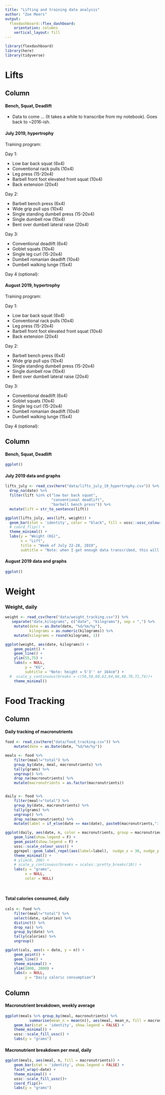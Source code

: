```yaml
---
title: "Lifting and training data analysis"
author: "Zoe Meers"
output: 
  flexdashboard::flex_dashboard:
    orientation: columns
    vertical_layout: fill
---
```


```r
library(flexdashboard)
library(here)
library(tidyverse)
```

Lifts
===================================== 


Column {data-width=250}
-----------------------------------------------------------------------
#### Bench, Squat, Deadlift

* Data to come ... (It takes a while to transcribe from my notebook). Goes back to ~2016-ish.


#### July 2019, hypertrophy

Training program:

Day 1:

* Low bar back squat (6x4)
* Conventional rack pulls (10x4)
* Leg press (15-20x4)
* Barbell front foot elevated front squat (10x4)
* Back extension (20x4)

Day 2:

* Barbell bench press (6x4)
* Wide grip pull ups (10x4)
* Single standing dumbell press (15-20x4)
* Single dumbell row (10x4)
* Bent over dumbell lateral raise (20x4)

Day 3:

* Conventional deadlift (6x4)
* Goblet squats (10x4)
* Single leg curl (15-20x4)
* Dumbell romanian deadlift (10x4)
* Dumbell walking lunge (15x4)

Day 4 (optional):


#### August 2019, hypertrophy

Training program:

Day 1:

* Low bar back squat (6x4)
* Conventional rack pulls (10x4)
* Leg press (15-20x4)
* Barbell front foot elevated front squat (10x4)
* Back extension (20x4)

Day 2:

* Barbell bench press (6x4)
* Wide grip pull ups (10x4)
* Single standing dumbell press (15-20x4)
* Single dumbell row (10x4)
* Bent over dumbell lateral raise (20x4)

Day 3:

* Conventional deadlift (6x4)
* Goblet squats (10x4)
* Single leg curl (15-20x4)
* Dumbell romanian deadlift (10x4)
* Dumbell walking lunge (15x4)

Day 4 (optional):


Column {data-width=450}
-----------------------------------------------------------------------
#### Bench, Squat, Deadlift

```r
ggplot()
```

#### July 2019 data and graphs

```r
lifts_july <- read_csv(here("data/lifts_july_19_hypertrophy.csv")) %>% 
  drop_na(date) %>% 
  filter(lift %in% c("low bar back squat",
                     "conventional deadlift",
                     "barbell bench press")) %>% 
  mutate(lift = str_to_sentence(lift))

ggplot(lifts_july, aes(lift, weight)) + 
  geom_bar(stat = 'identity', color = "black", fill = ussc::ussc_colours("light blue")) + 
  # coord_flip() + 
  theme_minimal() + 
  labs(y = "Weight (KG)",
       x = "Lift",
       title = "Week of July 22-28, 2019",
       subtitle = "Note: when I get enough data transcribed, this will turn into a line chart so you\ncan track increases (or declines) over time.")


```

#### August 2019 data and graphs

```r
ggplot()
```


Weight
===================================== 

### Weight, daily

```r
weight <- read_csv(here("data/weight_tracking.csv")) %>% 
   separate("date,kilograms", c("date", "kilograms"), sep = ",") %>% 
    mutate(date = as.Date(date, "%d/%m/%y"),
           kilograms = as.numeric(kilograms)) %>% 
    mutate(kilograms = round(kilograms, 1))

ggplot(weight, aes(date, kilograms)) +
    geom_point() +
    geom_line() + 
    ylim(55,75) +
    labs(x = NULL, 
         y = "KG",
         subtitle = "Note: height = 5'3'' or 164cm") +
  #  scale_y_continuous(breaks = c(56,58,60,62,64,66,68,70,72,74))+
    theme_minimal()


```


Food Tracking
===================================== 


Column {data-width=450}
-----------------------------------------------------------------------


#### Daily tracking of macronutrients
```r
food <- read_csv(here("data/food_tracking.csv")) %>% 
    mutate(date = as.Date(date, "%d/%m/%y"))

meals <- food %>% 
    filter(meal!="total") %>% 
    group_by(date, meal, macronutrients) %>% 
    tally(grams) %>% 
    ungroup() %>% 
    drop_na(macronutrients) %>% 
    mutate(macronutrients = as.factor(macronutrients))


daily <- food %>% 
    filter(meal!="total") %>% 
    group_by(date, macronutrients) %>% 
    tally(grams) %>% 
    ungroup() %>% 
    drop_na(macronutrients) %>% 
    mutate(label = if_else(date == max(date), paste0(macronutrients,": ", round(n,1),"g"), NA_character_))

ggplot(daily, aes(date, n, color = macronutrients, group = macronutrients)) +
    geom_line(show.legend = F) +
    geom_point(show.legend = F) + 
    ussc::scale_colour_ussc() +
    ggrepel::geom_label_repel(aes(label=label),  nudge_x = 30, nudge_y = 10, alpha = 0.7, show.legend = F) +
    theme_minimal() + 
    # ylim(0, 200) +
    # scale_y_continuous(breaks = scales::pretty_breaks(10)) +
    labs(y = "grams",
         x = NULL, 
         color = NULL)

    
```

#### Total calories consumed, daily

```r
cals <- food %>% 
    filter(meal!="total") %>% 
    select(date, calories) %>% 
    distinct() %>% 
    drop_na() %>% 
    group_by(date) %>% 
    tally(calories) %>% 
    ungroup()

ggplot(cals, aes(x = date, y = n)) + 
    geom_point() +
    geom_line() + 
    theme_minimal() + 
    ylim(1000, 2000) +
    labs(x = NULL,
         y = "Daily caloric consumption")
```


Column {data-width=350}
-----------------------------------------------------------------------

#### Macronutrient breakdown, weekly average

```r
ggplot(meals %>% group_by(meal, macronutrients) %>% 
           summarise(mean_n = mean(n)), aes(meal, mean_n, fill = macronutrients)) +
    geom_bar(stat = 'identity', show.legend = FALSE) + 
    theme_minimal() + 
    ussc::scale_fill_ussc() +
    labs(y = "grams")
```

#### Macronutrient breakdown per meal, daily

```r
ggplot(meals, aes(meal, n, fill = macronutrients)) +
    geom_bar(stat = 'identity', show.legend = FALSE) + 
    facet_wrap(~date) + 
    theme_minimal() + 
    ussc::scale_fill_ussc()+
    coord_flip()+ 
    labs(y = "grams")
```

